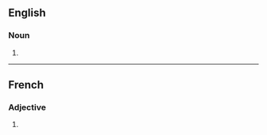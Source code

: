 ==English==

===Noun===
{{head|en|noun form}}

# {{plural of|libertine|lang=en}}

----

==French==

===Adjective===
{{head|fr|adjective form}}

# {{feminine plural of|libertin|lang=fr}}